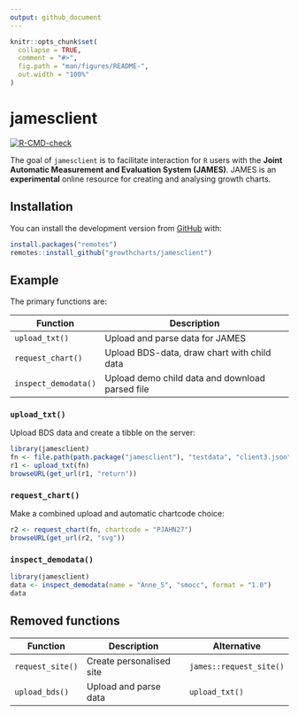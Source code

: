 ```yaml
---
output: github_document
---
```


<!-- README.md is generated from README.Rmd. Please edit that file -->

```r
knitr::opts_chunk$set(
  collapse = TRUE,
  comment = "#>",
  fig.path = "man/figures/README-",
  out.width = "100%"
)
```
# jamesclient

<!-- badges: start -->
[![R-CMD-check](https://github.com/growthcharts/jamesclient/workflows/R-CMD-check/badge.svg)](https://github.com/growthcharts/jamesclient/actions)
<!-- badges: end -->

The goal of `jamesclient` is to facilitate interaction for `R` users with the 
**Joint Automatic Measurement and Evaluation System (JAMES)**.
JAMES is an **experimental** online resource for creating and analysing
growth charts.

## Installation

You can install the development version from [GitHub](https://github.com/) with:

``` r
install.packages("remotes")
remotes::install_github("growthcharts/jamesclient")
```
## Example

The primary functions are:

Function            | Description
------------------- | -------------
`upload_txt()`      | Upload and parse data for JAMES
`request_chart()`   | Upload BDS-data, draw chart with child data
`inspect_demodata()`| Upload demo child data and download parsed file

### `upload_txt()`

Upload BDS data and create a tibble on the server:

```r
library(jamesclient)
fn <- file.path(path.package("jamesclient"), "testdata", "client3.json")
r1 <- upload_txt(fn)
browseURL(get_url(r1, "return"))
```

### `request_chart()`

Make a combined upload and automatic chartcode choice:

```r
r2 <- request_chart(fn, chartcode = "PJAHN27")
browseURL(get_url(r2, "svg"))
```

### `inspect_demodata()`

```r
library(jamesclient)
data <- inspect_demodata(name = "Anne_S", "smocc", format = "1.0")
data
```


## Removed functions

Function          | Description                          | Alternative             |
----------------- | -------------------------------------| ----------------------- |
`request_site()`  | Create personalised site             | `james::request_site()` |
`upload_bds()`    | Upload and parse data                | `upload_txt()`          |
